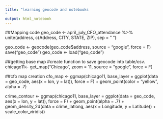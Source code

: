 ```yaml
---
title: "learning geocode and notebooks
"
output: html_notebook
---
```


##Mapping code
geo_code <- april_july_CFO_attendance %>% 
 unite(address, c(Address, CITY, STATE, ZIP), sep = " ")

geo_code <- geocode(geo_code$address, source = "google", force = F)
save("geo_code")
geo_code <- load("geo_code")

##getting base map
#create function to  save geocode into table/csv.
chicago11<- get_map("Chicago", zoom = 11, source = "google", force = F)

##cfo map creation
cfo_map <- ggmap(chicago11, 
                 base_layer = ggplot(data = geo_code, aes(x = lon, y = lat)), 
                 force = F) +
  geom_point(color = "yellow", alpha = .7)

crime_contour <-  ggmap(chicago11, 
                        base_layer = ggplot(data = geo_code, 
                                            aes(x = lon, y = lat)), force  = F) + 
  geom_point(alpha = .7) +
  geom_density_2d(data = crime_latlong, aes(x = Longitude, y = Latitude)) +
  scale_color_viridis()
  
  